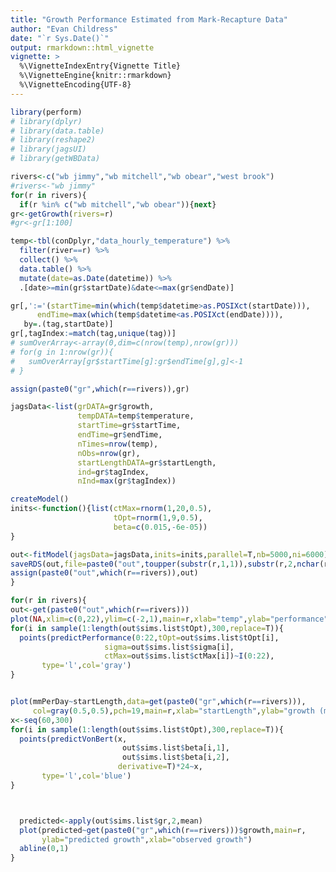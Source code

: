 ```yaml
---
title: "Growth Performance Estimated from Mark-Recapture Data"
author: "Evan Childress"
date: "`r Sys.Date()`"
output: rmarkdown::html_vignette
vignette: >
  %\VignetteIndexEntry{Vignette Title}
  %\VignetteEngine{knitr::rmarkdown}
  %\VignetteEncoding{UTF-8}
---
```


```r
library(perform)
# library(dplyr)
# library(data.table)
# library(reshape2)
# library(jagsUI)
# library(getWBData)
```

```r

rivers<-c("wb jimmy","wb mitchell","wb obear","west brook")
#rivers<-"wb jimmy"
for(r in rivers){
  if(r %in% c("wb mitchell","wb obear")){next}
gr<-getGrowth(rivers=r)
#gr<-gr[1:100]

temp<-tbl(conDplyr,"data_hourly_temperature") %>% 
  filter(river==r) %>%
  collect() %>% 
  data.table() %>% 
  mutate(date=as.Date(datetime)) %>%
  .[date>=min(gr$startDate)&date<=max(gr$endDate)]

gr[,':='(startTime=min(which(temp$datetime>as.POSIXct(startDate))),
      endTime=max(which(temp$datetime<as.POSIXct(endDate)))),
   by=.(tag,startDate)]
gr[,tagIndex:=match(tag,unique(tag))]
# sumOverArray<-array(0,dim=c(nrow(temp),nrow(gr)))
# for(g in 1:nrow(gr)){
#   sumOverArray[gr$startTime[g]:gr$endTime[g],g]<-1
# }

assign(paste0("gr",which(r==rivers)),gr)

jagsData<-list(grDATA=gr$growth,
               tempDATA=temp$temperature,
               startTime=gr$startTime,
               endTime=gr$endTime,
               nTimes=nrow(temp),
               nObs=nrow(gr),
               startLengthDATA=gr$startLength,
               ind=gr$tagIndex,
               nInd=max(gr$tagIndex))

createModel()
inits<-function(){list(ctMax=rnorm(1,20,0.5),
                       tOpt=rnorm(1,9,0.5),
                       beta=c(0.015,-6e-05))
}

out<-fitModel(jagsData=jagsData,inits=inits,parallel=T,nb=5000,ni=6000)
saveRDS(out,file=paste0("out",toupper(substr(r,1,1)),substr(r,2,nchar(r)),".rds"))
assign(paste0("out",which(r==rivers)),out)
}
```

```r
for(r in rivers){
out<-get(paste0("out",which(r==rivers)))
plot(NA,xlim=c(0,22),ylim=c(-2,1),main=r,xlab="temp",ylab="performance")
for(i in sample(1:length(out$sims.list$tOpt),300,replace=T)){
  points(predictPerformance(0:22,tOpt=out$sims.list$tOpt[i],
                     sigma=out$sims.list$sigma[i],
                     ctMax=out$sims.list$ctMax[i])~I(0:22),
       type='l',col='gray')
}


plot(mmPerDay~startLength,data=get(paste0("gr",which(r==rivers))),
     col=gray(0.5,0.5),pch=19,main=r,xlab="startLength",ylab="growth (mm/day)")
x<-seq(60,300)
for(i in sample(1:length(out$sims.list$tOpt),300,replace=T)){
  points(predictVonBert(x,
                         out$sims.list$beta[i,1],
                         out$sims.list$beta[i,2],
                        derivative=T)*24~x,
       type='l',col='blue')
}



  predicted<-apply(out$sims.list$gr,2,mean)
  plot(predicted~get(paste0("gr",which(r==rivers)))$growth,main=r,
       ylab="predicted growth",xlab="observed growth")
  abline(0,1)
}

```

